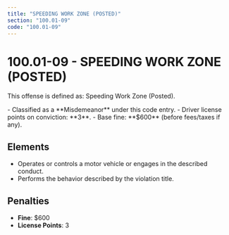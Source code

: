 ```yaml
---
title: "SPEEDING WORK ZONE (POSTED)"
section: "100.01-09"
code: "100.01-09"
---
```





# 100.01-09 - SPEEDING WORK ZONE (POSTED)

This offense is defined as: Speeding Work Zone (Posted).

<Aside type="caution" title="Charge Type: Misdemeanor">
- Classified as a **Misdemeanor** under this code entry.
- Driver license points on conviction: **3**.
- Base fine: **$600** (before fees/taxes if any).
</Aside>

## Elements
- Operates or controls a motor vehicle or engages in the described conduct.
- Performs the behavior described by the violation title.

## Penalties
- **Fine**: $600
- **License Points**: 3
